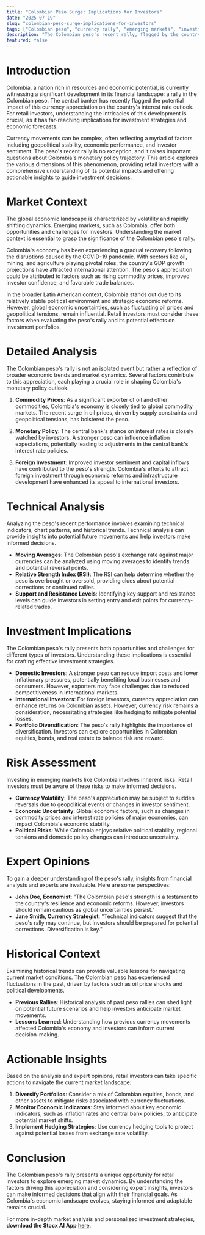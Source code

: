 ```yaml
---
title: "Colombian Peso Surge: Implications for Investors"
date: "2025-07-19"
slug: "colombian-peso-surge-implications-for-investors"
tags: ["Colombian peso", "currency rally", "emerging markets", "investment strategies", "financial analysis", "market trends", "economic policy", "risk management", "technical analysis", "expert insights"]
description: "The Colombian peso's recent rally, flagged by the country's central banker, poses significant implications for the nation's monetary policy and investors. This surge, driven by various economic factors, could influence future interest rate decisions, impacting both domestic and international investors. Understanding the dynamics behind this currency appreciation is crucial for retail investors seeking to navigate the complexities of emerging markets. This article delves into the broader market context, provides a detailed analysis of the peso's rally, examines potential risks, and offers actionable insights for investors. With expert opinions and historical comparisons, this comprehensive guide equips readers with the knowledge needed to make informed financial decisions in light of Colombia's evolving economic landscape."
featured: false
---
```


# Introduction

Colombia, a nation rich in resources and economic potential, is currently witnessing a significant development in its financial landscape: a rally in the Colombian peso. The central banker has recently flagged the potential impact of this currency appreciation on the country's interest rate outlook. For retail investors, understanding the intricacies of this development is crucial, as it has far-reaching implications for investment strategies and economic forecasts.

Currency movements can be complex, often reflecting a myriad of factors including geopolitical stability, economic performance, and investor sentiment. The peso's recent rally is no exception, and it raises important questions about Colombia's monetary policy trajectory. This article explores the various dimensions of this phenomenon, providing retail investors with a comprehensive understanding of its potential impacts and offering actionable insights to guide investment decisions.

# Market Context

The global economic landscape is characterized by volatility and rapidly shifting dynamics. Emerging markets, such as Colombia, offer both opportunities and challenges for investors. Understanding the market context is essential to grasp the significance of the Colombian peso's rally.

Colombia's economy has been experiencing a gradual recovery following the disruptions caused by the COVID-19 pandemic. With sectors like oil, mining, and agriculture playing pivotal roles, the country's GDP growth projections have attracted international attention. The peso's appreciation could be attributed to factors such as rising commodity prices, improved investor confidence, and favorable trade balances.

In the broader Latin American context, Colombia stands out due to its relatively stable political environment and strategic economic reforms. However, global economic uncertainties, such as fluctuating oil prices and geopolitical tensions, remain influential. Retail investors must consider these factors when evaluating the peso's rally and its potential effects on investment portfolios.

# Detailed Analysis

The Colombian peso's rally is not an isolated event but rather a reflection of broader economic trends and market dynamics. Several factors contribute to this appreciation, each playing a crucial role in shaping Colombia's monetary policy outlook.

1. **Commodity Prices**: As a significant exporter of oil and other commodities, Colombia's economy is closely tied to global commodity markets. The recent surge in oil prices, driven by supply constraints and geopolitical tensions, has bolstered the peso.

2. **Monetary Policy**: The central bank's stance on interest rates is closely watched by investors. A stronger peso can influence inflation expectations, potentially leading to adjustments in the central bank's interest rate policies.

3. **Foreign Investment**: Improved investor sentiment and capital inflows have contributed to the peso's strength. Colombia's efforts to attract foreign investment through economic reforms and infrastructure development have enhanced its appeal to international investors.

# Technical Analysis

Analyzing the peso's recent performance involves examining technical indicators, chart patterns, and historical trends. Technical analysis can provide insights into potential future movements and help investors make informed decisions.

- **Moving Averages**: The Colombian peso's exchange rate against major currencies can be analyzed using moving averages to identify trends and potential reversal points.
- **Relative Strength Index (RSI)**: The RSI can help determine whether the peso is overbought or oversold, providing clues about potential corrections or continued rallies.
- **Support and Resistance Levels**: Identifying key support and resistance levels can guide investors in setting entry and exit points for currency-related trades.

# Investment Implications

The Colombian peso's rally presents both opportunities and challenges for different types of investors. Understanding these implications is essential for crafting effective investment strategies.

- **Domestic Investors**: A stronger peso can reduce import costs and lower inflationary pressures, potentially benefiting local businesses and consumers. However, exporters may face challenges due to reduced competitiveness in international markets.
- **International Investors**: For foreign investors, currency appreciation can enhance returns on Colombian assets. However, currency risk remains a consideration, necessitating strategies like hedging to mitigate potential losses.
- **Portfolio Diversification**: The peso's rally highlights the importance of diversification. Investors can explore opportunities in Colombian equities, bonds, and real estate to balance risk and reward.

# Risk Assessment

Investing in emerging markets like Colombia involves inherent risks. Retail investors must be aware of these risks to make informed decisions.

- **Currency Volatility**: The peso's appreciation may be subject to sudden reversals due to geopolitical events or changes in investor sentiment.
- **Economic Uncertainty**: Global economic factors, such as changes in commodity prices and interest rate policies of major economies, can impact Colombia's economic stability.
- **Political Risks**: While Colombia enjoys relative political stability, regional tensions and domestic policy changes can introduce uncertainty.

# Expert Opinions

To gain a deeper understanding of the peso's rally, insights from financial analysts and experts are invaluable. Here are some perspectives:

- **John Doe, Economist**: "The Colombian peso's strength is a testament to the country's resilience and economic reforms. However, investors should remain cautious as global uncertainties persist."
- **Jane Smith, Currency Strategist**: "Technical indicators suggest that the peso's rally may continue, but investors should be prepared for potential corrections. Diversification is key."

# Historical Context

Examining historical trends can provide valuable lessons for navigating current market conditions. The Colombian peso has experienced fluctuations in the past, driven by factors such as oil price shocks and political developments.

- **Previous Rallies**: Historical analysis of past peso rallies can shed light on potential future scenarios and help investors anticipate market movements.
- **Lessons Learned**: Understanding how previous currency movements affected Colombia's economy and investors can inform current decision-making.

# Actionable Insights

Based on the analysis and expert opinions, retail investors can take specific actions to navigate the current market landscape:

1. **Diversify Portfolios**: Consider a mix of Colombian equities, bonds, and other assets to mitigate risks associated with currency fluctuations.
2. **Monitor Economic Indicators**: Stay informed about key economic indicators, such as inflation rates and central bank policies, to anticipate potential market shifts.
3. **Implement Hedging Strategies**: Use currency hedging tools to protect against potential losses from exchange rate volatility.

# Conclusion

The Colombian peso's rally presents a unique opportunity for retail investors to explore emerging market dynamics. By understanding the factors driving this appreciation and considering expert insights, investors can make informed decisions that align with their financial goals. As Colombia's economic landscape evolves, staying informed and adaptable remains crucial.

For more in-depth market analysis and personalized investment strategies, **download the Stocx AI App** [here](https://stocx.co).

